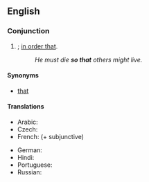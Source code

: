 ==English==

===Conjunction===
{{en-conj|pos=[[so]] [[that]]}}

# {{non-gloss definition|Indicates purpose}}; [[in order that]].
#: ''He must die '''so that''' others might live.''

====Synonyms====
*{{sense|in order that}} [[that#Conjunction|that]] {{i|conjunction}}

====Translations====
{{trans-top|in order to}}
* Arabic: {{t|ar|حتى|tr=Hattaa}}
* Czech: {{t+|cs|aby}}
* French: {{t+|fr|pour que}} (+ subjunctive)
{{trans-mid}}
* German: {{t+|de|sodass}}
* Hindi: {{t-|hi|ताकि|tr=tāki|xs=Hindi}}
* Portuguese: {{t|pt|para que|n}}
* Russian: {{t+|ru|чтобы|tr=čtóby}} {{qualifier|read: štóby}}
{{trans-bottom}}